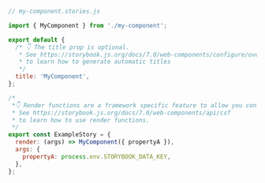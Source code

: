 ```js
// my-component.stories.js

import { MyComponent } from './my-component';

export default {
  /* 👇 The title prop is optional.
   * See https://storybook.js.org/docs/7.0/web-components/configure/overview#configure-story-loading
   * to learn how to generate automatic titles
   */
  title: 'MyComponent',
};

/*
 *👇 Render functions are a framework specific feature to allow you control on how the component renders.
 * See https://storybook.js.org/docs/7.0/web-components/api/csf
 * to learn how to use render functions.
 */
export const ExampleStory = {
  render: (args) => MyComponent({ propertyA }),
  args: {
    propertyA: process.env.STORYBOOK_DATA_KEY,
  },
};
```
